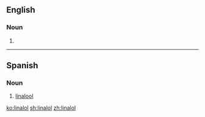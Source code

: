 ==English==

===Noun===
{{en-noun|-|s}}

# {{dated form of|linalool|lang=en}}

----

==Spanish==

===Noun===
{{es-noun|m|linaloles}}

# {{lb|es|chemistry}} [[linalool]]

[[ko:linalol]]
[[sh:linalol]]
[[zh:linalol]]